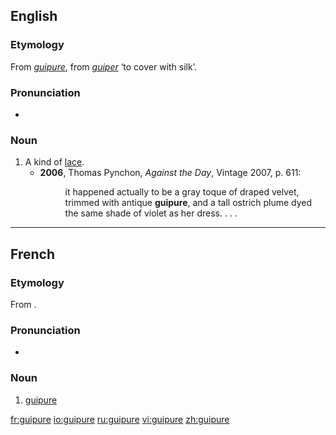 ==English==

===Etymology===
From {{etyl|fr}} ''[[#French|guipure]]'', from ''[[guiper]]'' ‘to cover with silk’.

===Pronunciation===
* {{IPA|/ɡiːˈpjʊə/}}

===Noun===
{{en-noun}}

# A kind of [[lace]].
#* '''2006''', Thomas Pynchon, ''Against the Day'', Vintage 2007, p. 611:
#*: it happened actually to be a gray toque of draped velvet, trimmed with antique '''guipure''', and a tall ostrich plume dyed the same shade of violet as her dress. . . .

----

==French==

===Etymology===
From {{term|guiper}}.

===Pronunciation===
* {{IPA|/ɡipyʁ/|lang=fr}}

===Noun===
{{fr-noun|f}}

# [[#English|guipure]]

[[fr:guipure]]
[[io:guipure]]
[[ru:guipure]]
[[vi:guipure]]
[[zh:guipure]]